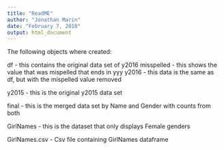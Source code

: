 ```yaml
---
title: "ReadME"
author: "Jonathan Marin"
date: "February 7, 2018"
output: html_document
---
```


The following objects where created:

df - this contains the original data set of y2016
misspelled - this shows the value that was mispelled that ends in yyy
y2016 - this data is the same as df, but with the mispelled value removed

y2015 - this is the original y2015 data set

final - this is the merged data set by Name and Gender with counts from both

GirlNames - this is the dataset that only displays Female genders

GirlNames.csv - Csv file containing GirlNames dataframe
